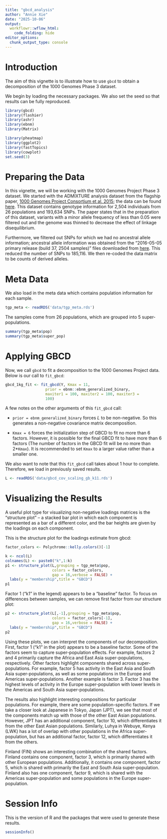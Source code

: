 ```yaml
---
title: "gbcd_analysis"
author: "Annie Xie"
date: "2025-10-06"
output: 
  workflowr::wflow_html:
    code_folding: hide
editor_options:
  chunk_output_type: console
---
```


# Introduction

The aim of this vignette is to illustrate how to use `gbcd` to obtain a decomposition of the 1000 Genomes Phase 3 dataset.

We begin by loading the necessary packages. We also set the seed so that results can be fully reproduced.    
```r
library(gbcd)
library(flashier)
library(ashr)
library(ebnm)
library(Matrix)
```

```r
library(pheatmap)
library(ggplot2)
library(fastTopics)
library(cowplot)
set.seed(3)
```

# Preparing the Data
In this vignette, we will be working with the 1000 Genomes Project Phase 3 dataset. We started with the ADMIXTURE analysis dataset from the flagship paper, [1000 Genomes Project Consortium et al. 2015][tgp_phase3_paper]; the data can be found [here][tgp_admixture_data]. This dataset contains genotype information for 2,504 individuals from 26 populations and 193,634 SNPs. The paper states that in the preparation of this dataset, variants with a minor allele frequency of less than 0.05 were filtered out and the genome was thinned to decrease the effect of linkage disequilibrium.

Furthermore, we filtered out SNPs for which we had no ancestral allele information; ancestral allele information was obtained from the "2016-05-05 primary release (build 37, 2504 samples)" files downloaded from [here][ancestral_allele_info]. This reduced the number of SNPs to 185,116. We then re-coded the data matrix to be counts of derived alleles. 

# Meta Data
We also load in the meta data which contains population information for each sample.
```r
tgp_meta <- readRDS('data/tgp_meta.rds')
```

The samples come from 26 populations, which are grouped into 5 super-populations.
```r
summary(tgp_meta$pop)
summary(tgp_meta$super_pop)
```

# Applying GBCD

Now, we call `gbcd` to fit a decomposition to the 1000 Genomes Project data. Below is our call to `fit_gbcd`:
```r
gbcd_1kg_fit <- fit_gbcd(Y, Kmax = 11,
                  prior = ebnm::ebnm_generalized_binary,
                  maxiter1 = 100, maxiter2 = 100, maxiter3 =
                  100)
```

A few notes on the other arguments of this `fit_gbcd` call:   
   
* `prior = ebnm_generalized_binary` forces $L$ to be non-negative. So this generates a non-negative covariance matrix decomposition.    

* `Kmax = 6` forces the initialization step of GBCD to fit no more than 6 factors. However, it is possible for the final GBCD fit to have more than 6 factors (The number of factors in the GBCD fit will be no more than 2\*`Kmax`). It is recommended to set `Kmax` to a larger value rather than a smaller one.

We also want to note that this `fit_gbcd` call takes about 1 hour to complete. Therefore, we load in previously saved results.
```r
L <- readRDS('data/gbcd_cov_scaling_gb_k11.rds')
```

# Visualizing the Results

A useful plot type for visualizing non-negative loadings matrices is the "structure plot" -- a stacked bar plot in which each component is represented as a bar of a different color, and the bar heights are given by the loadings on each component. 

This is the structure plot for the loadings estimate from gbcd:
```r

factor_colors <- Polychrome::kelly.colors()[-1]

k <- ncol(L)
colnames(L) <- paste0("k",1:k)
p1 <- structure_plot(L,grouping = tgp_meta$pop,
                     colors = factor_colors,
                     gap = 16,verbose = FALSE) +
  labs(y = "membership",title = "GBCD")
p1
```

Factor 1 (“k1” in the legend) appears to be a "baseline" factor. To focus on differences between samples, we can remove first factor from our structure plot:

```r
p2 <- structure_plot(L[,-1],grouping = tgp_meta$pop,
                     colors = factor_colors[-1],
                     gap = 16,verbose = FALSE) +
  labs(y = "membership",title = "GBCD")
p2
```

Using these plots, we can interpret the components of our decomposition. First, factor 1 ("k1" in the plot) appears to be a baseline factor. Some of the factors seem to capture super-population effects. For example, factors 2 and 4 primarily capture the Africa and East Asia super-populations, respectively. Other factors highlight components shared across super-populations. For example, factor 5 has activity in the East Asia and South Asia super-populations, as well as some populations in the Europe and Americas super-populations. Another example is factor 3. Factor 3 has the highest levels of activity in the Europe super-population with lower levels in the Americas and South Asia super-populations.

The results also highlight interesting compositions for particular populations. For example, there are some population-specific factors. If we take a closer look at Japanese in Tokyo, Japan (JPT), we see that most of the components match up with those of the other East Asian populations. However, JPT has an additional component, factor 10, which differentiates it from the other East Asian populations. Similarly, Luhya in Webuye, Kenya (LWK) has a lot of overlap with other populations in the Africa super-population, but has an additional factor, factor 12, which differentiates it from the others.

Finland (FIN) shows an interesting combination of the shared factors. Finland contains one component, factor 3, which is primarily shared with other European populations. Additionally, it contains one component, factor 5, which is shared with primarily the East and South Asia super-population. Finland also has one component, factor 9, which is shared with the Americas super-population and some populations in the Europe super-population.

# Session Info
This is the version of R and the packages that were used to generate these results.

```r
sessionInfo()
```

[tgp_phase3_paper]: https://www.nature.com/articles/nature15393

[tgp_admixture_data]: https://ftp.1000genomes.ebi.ac.uk/vol1/ftp/release/20130502/supporting/admixture_files/

[ancestral_allele_info]: https://www.cog-genomics.org/plink/2.0/resources#phase3_1kg